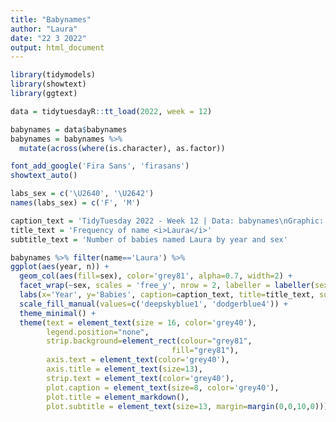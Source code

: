 ```yaml
---
title: "Babynames"
author: "Laura"
date: "22 3 2022"
output: html_document
---
```


```r
library(tidymodels)
library(showtext)
library(ggtext)
```

```r
data = tidytuesdayR::tt_load(2022, week = 12)
```

```r
babynames = data$babynames
babynames = babynames %>% 
  mutate(across(where(is.character), as.factor))
```

```r
font_add_google('Fira Sans', 'firasans')
showtext_auto()
```

```r
labs_sex = c('\U2640', '\U2642')
names(labs_sex) = c('F', 'M')

caption_text = 'TidyTuesday 2022 - Week 12 | Data: babynames\nGraphic: @itsLauBa7'
title_text = 'Frequency of name <i>Laura</i>'
subtitle_text = 'Number of babies named Laura by year and sex'

babynames %>% filter(name=='Laura') %>% 
ggplot(aes(year, n)) +
  geom_col(aes(fill=sex), color='grey81', alpha=0.7, width=2) +
  facet_wrap(~sex, scales = 'free_y', nrow = 2, labeller = labeller(sex = labs_sex)) +
  labs(x='Year', y='Babies', caption=caption_text, title=title_text, subtitle=subtitle_text, parse=TRUE) +
  scale_fill_manual(values=c('deepskyblue1', 'dodgerblue4')) +
  theme_minimal() +
  theme(text = element_text(size = 16, color='grey40'),
        legend.position="none",
        strip.background=element_rect(colour="grey81",
                                    fill="grey81"),
        axis.text = element_text(color='grey40'),
        axis.title = element_text(size=13),
        strip.text = element_text(color='grey40'),
        plot.caption = element_text(size=8, color='grey40'),
        plot.title = element_markdown(),
        plot.subtitle = element_text(size=13, margin=margin(0,0,10,0))) 
```